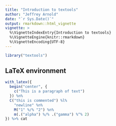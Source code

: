 ```yaml
---
title: "Introduction to textools"
author: "Jeffrey Arnold"
date: "`r Sys.Date()`"
output: rmarkdown::html_vignette
vignette: >
  %\VignetteIndexEntry{Introduction to textools}
  %\VignetteEngine{knitr::rmarkdown}
  %\VignetteEncoding{UTF-8}
---
```


```r
library("textools")
```


## LaTeX environment


```r
with_latex({
  begin("center", {
    c("This is a paragraph of text")
  }) %n%
  C("this is commented") %l%
    "newline" %n%
    M("1" %/% "2") %n%
    m(.("alpha") %/% .("gamma") %^% 2)
}) %>% cat
```

